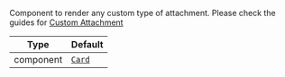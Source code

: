 Component to render any custom type of attachment. Please check the guides for [Custom Attachment](/reactnative/guides/custom-attachment)

| Type      | Default                                      |
| --------- | -------------------------------------------- |
| component | [`Card`](../../../../ui-components/card.mdx) |
